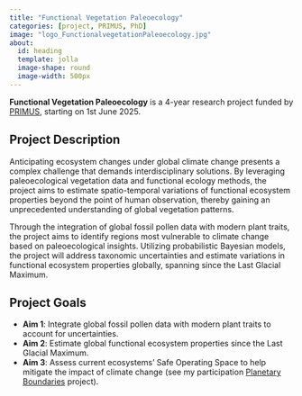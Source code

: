 ```yaml
---
title: "Functional Vegetation Paleoecology"
categories: [project, PRIMUS, PhD]
image: "logo_FunctionalvegetationPaleoecology.jpg"
about:
  id: heading
  template: jolla
  image-shape: round
  image-width: 500px
---
```


::: {#heading}
**Functional Vegetation Paleoecology** is a 4-year research project funded by [PRIMUS](https://cuni.cz/UKEN-558.html), starting on 1st June 2025.
:::

## Project Description
Anticipating ecosystem changes under global climate change presents a complex challenge that demands interdisciplinary solutions. By leveraging paleoecological vegetation data and functional ecology methods, the project aims to estimate spatio-temporal variations of functional ecosystem properties beyond the point of human observation, thereby gaining an unprecedented understanding of global vegetation patterns.

Through the integration of global fossil pollen data with modern plant traits, the project aims to identify regions most vulnerable to climate change based on paleoecological insights. Utilizing probabilistic Bayesian models, the project will address taxonomic uncertainties and estimate variations in functional ecosystem properties globally, spanning since the Last Glacial Maximum.

## Project Goals
- **Aim 1**: Integrate global fossil pollen data with modern plant traits to account for uncertainties.
- **Aim 2**: Estimate global functional ecosystem properties since the Last Glacial Maximum.
- **Aim 3**: Assess current ecosystems' Safe Operating Space to help mitigate the impact of climate change (see my participation [Planetary Boundaries](/projects/PlanetaryBoundaries/index.html) project).
